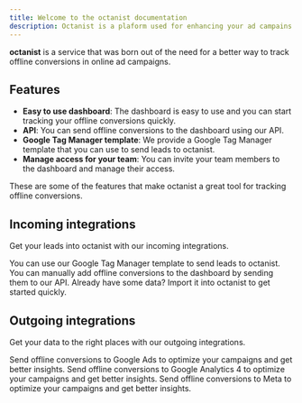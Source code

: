```yaml
---
title: Welcome to the octanist documentation
description: Octanist is a plaform used for enhancing your ad campains by implementing offline conversion tracking.
---
```


**octanist** is a service that was born out of the need for a better way to track offline conversions in online ad campaigns.

## Features

- **Easy to use dashboard**: The dashboard is easy to use and you can start tracking your offline conversions quickly.
- **API**: You can send offline conversions to the dashboard using our API.
- **Google Tag Manager template**: We provide a Google Tag Manager template that you can use to send leads to octanist.
- **Manage access for your team**: You can invite your team members to the dashboard and manage their access.

These are some of the features that make octanist a great tool for tracking offline conversions.

## Incoming integrations

Get your leads into octanist with our incoming integrations.

<CardGroup cols={2}>
  <Card title="Google Tag Manager" href="/incoming-integrations/gtm">
    You can use our Google Tag Manager template to send leads to octanist.
  </Card>
  <Card title="Manual" href="/incoming-integrations/manual">
    You can manually add offline conversions to the dashboard by sending them to
    our API.
  </Card>
  <Card title="Import" href="/incoming-integrations/import">
    Already have some data? Import it into octanist to get started quickly.
  </Card>
</CardGroup>

## Outgoing integrations

Get your data to the right places with our outgoing integrations.

<CardGroup cols={2}>
  <Card title="Google Ads" href="/outgoing-integrations/google-ads">
    Send offline conversions to Google Ads to optimize your campaigns and get
    better insights.
  </Card>
  <Card
    title="Google Analytics 4"
    href="/outgoing-integrations/google-analytics"
  >
    Send offline conversions to Google Analytics 4 to optimize your campaigns
    and get better insights.
  </Card>
  <Card title="Meta" href="/outgoing-integrations/meta">
    Send offline conversions to Meta to optimize your campaigns and get better
    insights.
  </Card>
</CardGroup>
